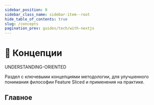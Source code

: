 ```yaml
---
sidebar_position: 0
sidebar_class_name: sidebar-item--root
hide_table_of_contents: true
slug: /concepts
pagination_prev: guides/tech/with-nextjs
---
```


# 🧩 Концепции

<span class="badge badge--warning margin-bottom--md">UNDERSTANDING-ORIENTED</span>

<p class="summary">
Раздел с ключевыми концепциями методологии, для улучшенного понимания философии Feature Sliced и применения на практике.
</p>

## Главное


<Row 
    title="Разбиение приложения" 
    description="Использование слоисто-слайсовой структуры при декомпозиции логики"
    to="/docs/concepts/app-splitting"
    Icon={BlockOutlined}
/>
<Row 
    title="Public API" 
    description="Практики по проектированию устойчивых и удобных для интеграции модулей"
    to="/docs/concepts/public-api"
    Icon={ApiOutlined}
/>
<Row 
    title="Кросс-коммуникация" 
    description="Правила масштабируемого и эффективного взаимодействия модулей"
    to="/docs/concepts/cross-communication"
    Icon={ApartmentOutlined}
/>
<Row 
    title="Decouple entities" 
    description="Декомпозиция логики с выделением бизнес-сущностей"
    to="/docs/concepts/decouple-entities"
    Icon={PartitionOutlined}
/>
<Row 
    title="Десегментация" 
    description="Проблема излишней раздробленности логики"
    to="/docs/concepts/issues/desegmented"
    Icon={NodeIndexOutlined}
/>
